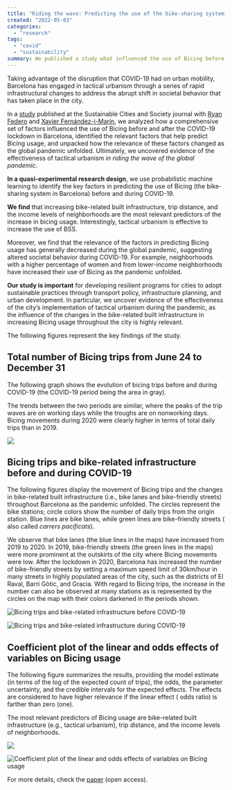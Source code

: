```yaml
---
title: "Riding the wave: Predicting the use of the bike-sharing system in Barcelona before and during COVID-19"
created: "2022-05-03"
categories:
  - "research"
tags:
  - "covid"
  - "sustainability"
summary: We published a study what influenced the use of Bicing before and after COVID, including social factors, infrastructure, and tactical urbanism.
---
```


Taking advantage of the disruption that COVID-19 had on urban mobility, Barcelona has engaged in
tactical urbanism through a series of rapid infrastructural changes to address the abrupt shift in
societal behavior that has taken place in the city.

In a [study](https://www.sciencedirect.com/science/article/pii/S2210670722002517)
published at the Sustainable Cities and Society journal
with [Ryan Federo](https://ryanfedero.com) and [Xavier Fernández-i-Marin](http://xavier-fim.net),
we analyzed how a comprehensive set of factors influenced the use of Bicing before and after the
COVID-19 lockdown in Barcelona, identified the relevant factors that help predict Bicing usage, and
unpacked how the relevance of these factors changed as the global pandemic unfolded. Ultimately, we
uncovered evidence of the effectiveness of tactical urbanism _in riding the wave of the global
pandemic_.

**In a quasi-experimental research design**, we use probabilistic machine learning to identify the
key factors in predicting the use of Bicing (the bike-sharing system in Barcelona) before and
during COVID-19.

**We find** that increasing bike-related built infrastructure, trip distance, and the income levels
of neighborhoods are the most relevant predictors of the increase in bicing usage. Interestingly,
tactical urbanism is effective to increase the use of BSS.

Moreover, we find that the relevance of the factors in predicting Bicing usage has generally
decreased during the global pandemic, suggesting altered societal behavior during COVID-19. For
example, neighborhoods with a higher percentage of women and from lower-income neighborhoods have
increased their use of Bicing as the pandemic unfolded.

**Our study is important** for developing resilient programs for cities to adopt sustainable
practices through transport policy, infrastructure planning, and urban development. In particular,
we uncover evidence of the effectiveness of the city’s implementation of tactical urbanism during
the pandemic, as the influence of the changes in the bike-related built infrastructure in
increasing Bicing usage throughout the city is highly relevant.

The following figures represent the key findings of the study.

## Total number of Bicing trips from June 24 to December 31

The following graph shows the evolution of bicing trips before and during COVID-19 (the COVID-19
period being the area in gray).

The trends between the two periods are similar, where the peaks of the trip waves are on working
days while the troughs are on nonworking days. Bicing movements during 2020 were clearly higher in
terms of total daily trips than in 2019.

![](riding-the-wave/images/covid-total-number-bicing-trips.svg)

## Bicing trips and bike-related infrastructure before and during COVID-19

The following figures display the movement of Bicing trips and the changes in bike-related built
infrastructure (i.e., bike lanes and bike-friendly streets) throughout Barcelona as the pandemic
unfolded. The circles represent the bike stations; circle colors show the number of daily trips
from the origin station. Blue lines are bike lanes, while green lines are bike-friendly streets (
also called _carrers pacificats_).

We observe that bike lanes (the blue lines in the maps) have increased from 2019 to 2020. In 2019,
bike-friendly streets (the green lines in the maps) were more prominent at the outskirts of the
city where Bicing movements were low. After the lockdown in 2020, Barcelona has increased the
number of bike-friendly streets by setting a maximum speed limit of 30km/hour in many streets in
highly populated areas of the city, such as the districts of El Raval, Barri Gòtic, and Gracia.
With regard to Bicing trips, the increase in the number can also be observed at many stations as is
represented by the circles on the map with their colors darkened in the periods shown.

![Bicing trips and bike-related infrastructure before COVID-19](riding-the-wave/images/map-2019-1.svg "Bicing trips and bike-related infrastructure before COVID-19")

![Bicing trips and bike-related infrastructure during COVID-19](riding-the-wave/images/map-2020-2.svg "Bicing trips and bike-related infrastructure during COVID-19")

## Coefficient plot of the linear and odds effects of variables on Bicing usage

The following figure summarizes the results, providing the model estimate (in terms of the log of
the expected count of trips), the odds, the parameter uncertainty, and the credible intervals for
the expected effects. The effects are considered to have higher relevance if the linear effect (
odds ratio) is farther than zero (one).

The most relevant predictors of Bicing usage are bike-related built infrastructure (e.g., tactical
urbanism), trip distance, and the income levels of neighborhoods.

![](riding-the-wave/images/coefficient-plot-2.svg)

![Coefficient plot of the linear and odds effects of variables on Bicing usage](riding-the-wave/images/coefficient-plot-1-5.svg "Coefficient plot of the linear and odds effects of variables on Bicing usage")

For more
details, check the [paper](https://www.sciencedirect.com/science/article/pii/S2210670722002517) (open access).
